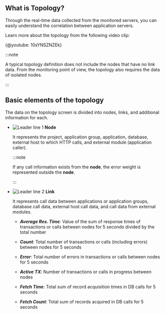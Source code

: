 ## What is Topology?

Through the real-time data collected from the monitored servers, you can easily understand the correlation between application servers.

Learn more about the topology from the following video clip:

{@youtube: 10sYNSZNZEk}

:::note

A typical topology definition does not include the nodes that have no link data. From the monitoring point of view, the topology also requires the data of isolated nodes.

:::

## Basic elements of the topology

The data on the topology screen is divided into nodes, links, and additional information for each.

<ImgLang img="topology-element.png" desc="Topology node error information" />

-   ![Leader line 1](/img/number-01.png) **Node** 

    It represents the project, application group, application, database, external host to which HTTP calls, and external module (application caller).

    :::note

    If any call information exists from the **node**, the error weight is represented outside the **node**.

    :::

-   ![Leader line 2](/img/number-02.png) **Link**

    It represents call data between applications or application groups, database call data, external host call data, and call data from external modules.

    -   **_Average Res. Time_**: Value of the sum of response times of transactions or calls between nodes for 5 seconds divided by the total number

    -   **_Count_**: Total number of transactions or calls (including errors) between nodes for 5 seconds

    -   **_Error_**: Total number of errors in transactions or calls between nodes for 5 seconds

    -   **_Active TX_**: Number of transactions or calls in progress between nodes

    -   **_Fetch Time_**: Total sum of record acquisition times in DB calls for 5 seconds

    -   **_Fetch Count_**: Total sum of records acquired in DB calls for 5 seconds
